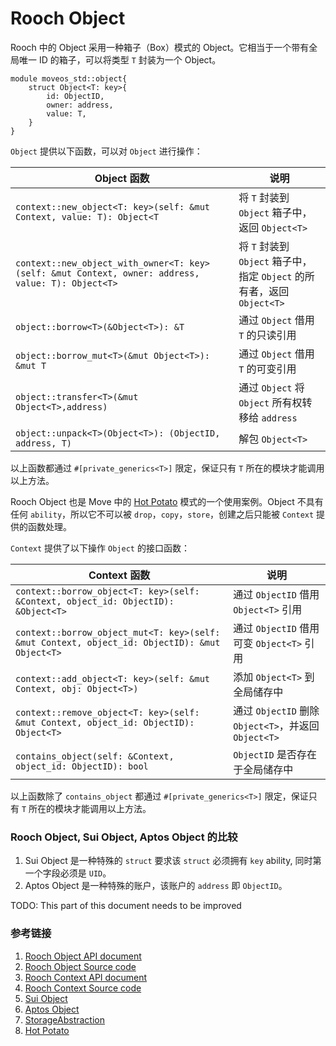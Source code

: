 # Rooch Object


Rooch 中的 Object 采用一种箱子（Box）模式的 Object。它相当于一个带有全局唯一 ID 的箱子，可以将类型 `T` 封装为一个 Object。

```move
module moveos_std::object{
    struct Object<T: key>{
        id: ObjectID,
        owner: address,
        value: T,
    }
}
```

`Object` 提供以下函数，可以对 `Object` 进行操作：

|Object 函数                                               |说明|
|---------------------------------------------------------|------------------------------------------------------------------------|
|`context::new_object<T: key>(self: &mut Context, value: T): Object<T` | 将 `T` 封装到 `Object` 箱子中，返回 `Object<T>`|
|`context::new_object_with_owner<T: key>(self: &mut Context, owner: address, value: T): Object<T>` | 将 `T` 封装到 `Object` 箱子中，指定 `Object` 的所有者，返回 `Object<T>`|
|`object::borrow<T>(&Object<T>): &T`                        | 通过 `Object` 借用 `T` 的只读引用|
|`object::borrow_mut<T>(&mut Object<T>): &mut T`            | 通过 `Object` 借用 `T` 的可变引用|
|`object::transfer<T>(&mut Object<T>,address)`              | 通过 `Object` 将 `Object` 所有权转移给 `address`|
|`object::unpack<T>(Object<T>): (ObjectID, address, T)`     | 解包 `Object<T>`|

以上函数都通过 `#[private_generics<T>]` 限定，保证只有 `T` 所在的模块才能调用以上方法。

Rooch Object 也是 Move 中的 [Hot Potato](https://examples.sui.io/patterns/hot-potato.html) 模式的一个使用案例。Object 不具有任何 `ability`，所以它不可以被 `drop`，`copy`，`store`，创建之后只能被 `Context` 提供的函数处理。

`Context` 提供了以下操作 `Object` 的接口函数：

|Context 函数                                                                |说明|
|---------------------------------------------------------------------------------|----------------------------------|
|`context::borrow_object<T: key>(self: &Context, object_id: ObjectID): &Object<T>`              | 通过 `ObjectID` 借用 `Object<T>` 引用   |
|`context::borrow_object_mut<T: key>(self: &mut Context, object_id: ObjectID): &mut Object<T>`  | 通过 `ObjectID` 借用可变 `Object<T>` 引用|
|`context::add_object<T: key>(self: &mut Context, obj: Object<T>)`                       | 添加 `Object<T>` 到全局储存中    |
|`context::remove_object<T: key>(self: &mut Context, object_id: ObjectID): Object<T>`           | 通过 `ObjectID` 删除 `Object<T>`，并返回 `Object<T>`|
|`contains_object(self: &Context, object_id: ObjectID): bool` | `ObjectID` 是否存在于全局储存中 |

以上函数除了 `contains_object` 都通过 `#[private_generics<T>]` 限定，保证只有 `T` 所在的模块才能调用以上方法。

### Rooch Object, Sui Object, Aptos Object 的比较

1. Sui Object 是一种特殊的 `struct` 要求该 `struct` 必须拥有 `key` ability, 同时第一个字段必须是 `UID`。
2. Aptos Object 是一种特殊的账户，该账户的 `address` 即 `ObjectID`。

<Callout>
TODO: This part of this document needs to be improved
</Callout>

### 参考链接

1. [Rooch Object API document](https://github.com/rooch-network/rooch/blob/main/moveos/moveos-stdlib/moveos-stdlib/doc/object.md)
2. [Rooch Object Source code](https://github.com/rooch-network/rooch/blob/main/moveos/moveos-stdlib/moveos-stdlib/sources/object.move)
3. [Rooch Context API document](https://github.com/rooch-network/rooch/blob/main/moveos/moveos-stdlib/moveos-stdlib/doc/context.md)
4. [Rooch Context Source code](https://github.com/rooch-network/rooch/blob/main/moveos/moveos-stdlib/moveos-stdlib/sources/context.move)
5. [Sui Object](https://docs.sui.io/learn/objects)
6. [Aptos Object](https://aptos.dev/standards/aptos-object/)
7. [StorageAbstraction](../dive-into-rooch/storage-abstraction.zh-CN.md)
7. [Hot Potato](https://examples.sui.io/patterns/hot-potato.html)

